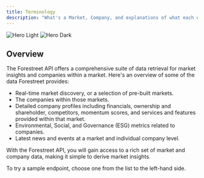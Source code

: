 ```yaml
---
title: Terminology
description: "What's a Market, Company, and explanations of what each endpoint provides"
---
```


<img
  className="block dark:hidden"
  src="/images/hero.svg"
  alt="Hero Light"
/>
<img
  className="hidden dark:block"
  src="/images/hero.svg"
  alt="Hero Dark"
/>

## Overview

The Forestreet API offers a comprehensive suite of data retrieval for market insights and companies within a market. Here's an overview of some of the data Forestreet provides:

- Real-time market discovery, or a selection of pre-built markets.
- The companies within those markets.
- Detailed company profiles including financials, ownership and shareholder, competitors, momentum scores, and services and features provided within that market.
- Environmental, Social, and Governance (ESG) metrics related to companies.
- Latest news and events at a market and individual company level.

With the Forestreet API, you will gain access to a rich set of market and company data, making it simple to derive market insights.

To try a sample endpoint, choose one from the list to the left-hand side.
